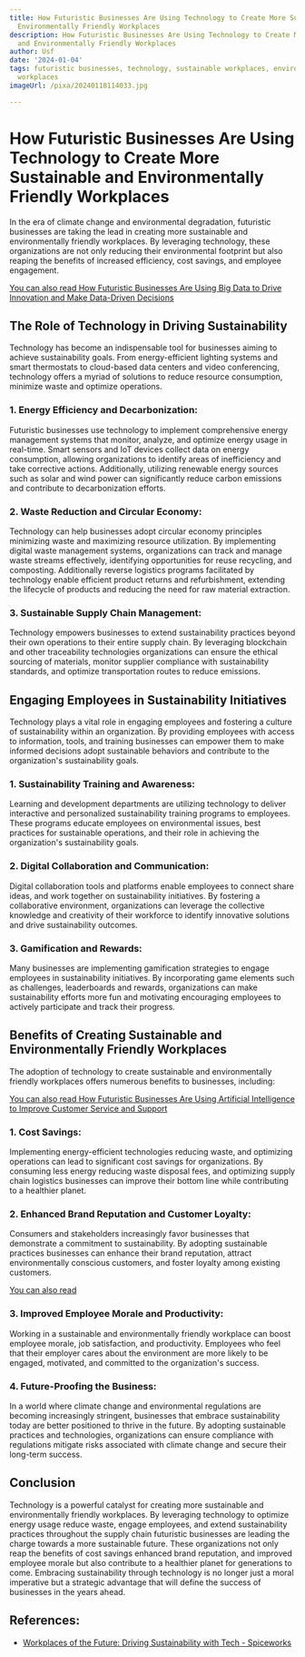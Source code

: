 ```yaml
---
title: How Futuristic Businesses Are Using Technology to Create More Sustainable and
  Environmentally Friendly Workplaces
description: How Futuristic Businesses Are Using Technology to Create More Sustainable
  and Environmentally Friendly Workplaces
author: Usf
date: '2024-01-04'
tags: futuristic businesses, technology, sustainable workplaces, environmentally friendly
  workplaces
imageUrl: /pixa/20240118114033.jpg

---
```

# **How Futuristic Businesses Are Using Technology to  Create More Sustainable and Environmentally Friendly Workplaces**

In the era of climate change and environmental degradation, futuristic businesses are taking the lead in creating more  sustainable and environmentally friendly workplaces. By leveraging technology, these  organizations  are not only reducing their environmental footprint  but also reaping the benefits of  increased efficiency, cost  savings, and employee engagement.

[You can also read How Futuristic  Businesses Are Using Big Data to Drive Innovation and Make  Data-Driven Decisions](How%20Futuristic%20Businesses%20Are%20Using%20Big%20Data%20to%20Drive%20Innovation%20and%20Make%20Data-Driven%20Decisions)


## **The Role of Technology in  Driving  Sustainability**

Technology has become an indispensable tool for businesses aiming to achieve sustainability goals.  From energy-efficient lighting systems and smart thermostats to cloud-based data centers and video conferencing, technology offers a myriad of solutions to reduce resource consumption, minimize waste and optimize operations.

### **1.  Energy Efficiency and  Decarbonization:**

Futuristic businesses use technology  to implement comprehensive energy management systems that monitor, analyze,  and optimize  energy usage in real-time. Smart sensors and IoT devices collect data on energy consumption, allowing organizations to identify areas of inefficiency and take corrective actions. Additionally, utilizing renewable energy sources such  as solar and wind  power can significantly reduce carbon emissions and contribute  to  decarbonization efforts.

### **2.  Waste Reduction and  Circular Economy:**

Technology can help businesses adopt circular economy principles  minimizing waste and maximizing resource utilization. By implementing digital waste management  systems, organizations can track and manage waste streams effectively, identifying opportunities for reuse recycling, and composting. Additionally reverse logistics  programs facilitated by technology enable efficient product returns and refurbishment, extending the lifecycle of products and  reducing the need for raw material  extraction.

###  **3. Sustainable Supply Chain Management:**

Technology empowers businesses to extend sustainability practices beyond  their own operations to their entire supply chain. By leveraging blockchain and other traceability technologies organizations can ensure the ethical sourcing of materials, monitor supplier compliance with  sustainability standards, and optimize transportation routes to  reduce emissions.

## **Engaging Employees in  Sustainability Initiatives**

Technology plays a vital role in engaging employees and fostering a culture of sustainability within an organization. By providing  employees with access to information, tools, and training businesses can empower them to make informed decisions adopt sustainable behaviors and contribute to the organization's  sustainability goals.

### **1. Sustainability Training and Awareness:**

Learning and development departments are utilizing technology to deliver interactive and personalized sustainability training programs  to employees. These programs educate employees on environmental issues, best practices for  sustainable operations, and their  role  in achieving the organization's  sustainability goals.

### **2. Digital Collaboration and Communication:**

Digital collaboration tools and platforms enable employees to connect share ideas, and work together on sustainability  initiatives. By fostering a collaborative environment, organizations can leverage the  collective knowledge and creativity of their workforce to identify innovative solutions  and  drive sustainability outcomes.

### **3. Gamification and Rewards:**

Many  businesses are implementing  gamification strategies to  engage employees in sustainability initiatives. By  incorporating game elements  such as challenges, leaderboards and rewards, organizations can make sustainability efforts more fun and motivating encouraging employees to actively participate  and track their progress.

## **Benefits of Creating Sustainable and Environmentally Friendly Workplaces**

The adoption of  technology to create sustainable and environmentally friendly workplaces offers numerous benefits to businesses, including:

[You  can also read How Futuristic Businesses  Are Using Artificial Intelligence to Improve Customer Service and Support](How%20Futuristic%20Businesses%20Are%20Using%20Artificial%20Intelligence%20to%20Improve%20Customer%20Service%20and%20Support)


### **1. Cost  Savings:**

Implementing energy-efficient technologies  reducing waste, and optimizing operations can lead to significant  cost savings for organizations. By consuming less energy reducing waste disposal fees, and optimizing supply chain logistics businesses can improve their bottom line  while contributing to a healthier planet.

### **2. Enhanced Brand Reputation and Customer Loyalty:**

Consumers and stakeholders increasingly favor businesses that demonstrate a commitment to sustainability. By adopting  sustainable practices businesses can enhance their brand reputation, attract environmentally conscious  customers,  and foster loyalty among existing customers.

[You  can also read ]()


### **3.  Improved Employee Morale and Productivity:**

Working in a sustainable and environmentally friendly  workplace can boost employee morale, job  satisfaction, and productivity. Employees who feel that their employer cares about the environment are more  likely to  be engaged, motivated, and committed to the organization's success.

### **4. Future-Proofing the Business:**

In a world where climate change and environmental regulations are becoming increasingly stringent, businesses that  embrace sustainability  today are better positioned to thrive in the future. By adopting sustainable practices and technologies, organizations can ensure  compliance with regulations mitigate risks associated with  climate change  and secure their long-term success.

## **Conclusion**

Technology is a powerful catalyst for creating more sustainable and environmentally friendly workplaces. By leveraging technology to optimize energy usage reduce waste, engage employees, and extend sustainability practices  throughout the supply chain futuristic businesses are leading the charge towards a more sustainable  future. These organizations not only  reap the benefits of  cost  savings enhanced brand reputation, and improved employee morale but also contribute to a healthier planet for generations to come. Embracing sustainability through technology  is no longer  just a moral imperative but  a strategic  advantage that will define the success of businesses in the years ahead.

## References:
- [Workplaces of the Future: Driving Sustainability with Tech - Spiceworks](https://www.spiceworks.com/hr/future-work/guest-article/sustainable-workplaces-a-prerequisite-for-the-future/amp/)
